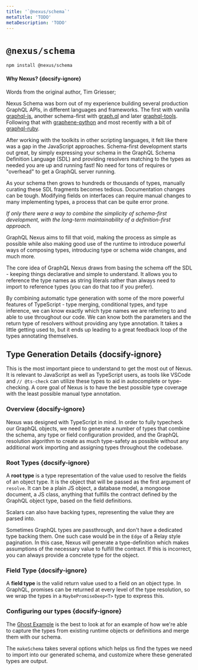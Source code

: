 ```yaml
---
title: '`@nexus/schema`'
metaTitle: 'TODO'
metaDescription: 'TODO'
---
```


# `@nexus/schema`

```cli
npm install @nexus/schema
```

#### Why Nexus? {docsify-ignore}

Words from the original author, Tim Griesser;

Nexus Schema was born out of my experience building several production GraphQL APIs, in different languages and frameworks. The first with vanilla [graphql-js](https://github.com/graphql/graphql-js), another schema-first with [graph.ql](https://github.com/matthewmueller/graph.ql) and later [graphql-tools](https://github.com/apollographql/graphql-tools). Following that with [graphene-python](https://docs.graphene-python.org/en/latest/) and most recently with a bit of [graphql-ruby](http://graphql-ruby.org/).

After working with the toolkits in other scripting languages, it felt like there was a gap in the JavaScript approaches. Schema-first development starts out great, by simply expressing your schema in the GraphQL Schema Definition Language (SDL) and providing resolvers matching to the types as needed you are up and running fast! No need for tons of requires or "overhead" to get a GraphQL server running.

As your schema then grows to hundreds or thousands of types, manually curating these SDL fragments becomes tedious. Documentation changes can be tough. Modifying fields on interfaces can require manual changes to many implementing types, a process that can be quite error prone.

_If only there were a way to combine the simplicity of schema-first development, with the long-term maintainability of a definition-first approach._

GraphQL Nexus aims to fill that void, making the process as simple as possible while also making good use of the runtime to introduce powerful ways of composing types, introducing type or schema wide changes, and much more.

The core idea of GraphQL Nexus draws from basing the schema off the SDL - keeping things declarative and simple to understand. It allows you to reference the type names as string literals rather than always need to import to reference types (you can do that too if you prefer).

By combining automatic type generation with some of the more powerful features of TypeScript - type merging, conditional types, and type inference, we can know exactly which type names we are referring to and able to use throughout our code. We can know both the parameters and the return type of resolvers without providing any type annotation. It takes a little getting used to, but it ends up leading to a great feedback loop of the types annotating themselves.

## Type Generation Details {docsify-ignore}

This is the most important piece to understand to get the most out of Nexus. It is relevant to JavaScript as well as TypeScript users, as tools like VSCode and `// @ts-check` can utilize these types to aid in autocomplete or type-checking. A core goal of Nexus is to have the best possible type coverage with the least possible manual type annotation.

### Overview {docsify-ignore}

Nexus was designed with TypeScript in mind. In order to fully typecheck our GraphQL objects, we need to generate a number of types that combine the schema, any type or field configuration provided, and the GraphQL resolution algorithm to create as much type-safety as possible without any additional work importing and assigning types throughout the codebase.

### Root Types {docsify-ignore}

A **root type** is a type representation of the value used to resolve the fields of an object type. It is the object that will be passed as the first argument of `resolve`. It can be a plain JS object, a database model, a mongoose document, a JS class, anything that fulfills the contract defined by the GraphQL object type, based on the field definitions.

Scalars can also have backing types, representing the value they are parsed into.

Sometimes GraphQL types are passthrough, and don't have a dedicated type backing them. One such case would be in the `Edge` of a Relay style pagination. In this case, Nexus will generate a type-definition which makes assumptions of the necessary value to fulfill the contract. If this is incorrect, you can always provide a concrete type for the object.

### Field Type {docsify-ignore}

A **field type** is the valid return value used to a field on an object type. In GraphQL, promises can be returned at every level of the type resolution, so we wrap the types in a `MaybePromiseDeep<T>` type to express this.

### Configuring our types {docsify-ignore}

The [Ghost Example](https://github.com/prisma-labs/nexus/blob/develop/examples/ghost/src/ghost-schema.ts) is the best to look at for an example of how we're able to capture the types from existing runtime objects or definitions and merge them with our schema.

The `makeSchema` takes several options which helps us find the types we need to import into our generated schema, and customize where these generated types are output.
